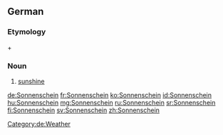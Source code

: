 ==German==
===Etymology===
{{term|Sonne||sun|lang=de}} + {{term|scheinen||to shine|lang=de}}

===Noun===
{{de-noun|g=m|pl=-|genitive=Sonnenscheins}}
# [[sunshine]]
[[Category:de:Weather]]

[[de:Sonnenschein]]
[[fr:Sonnenschein]]
[[ko:Sonnenschein]]
[[id:Sonnenschein]]
[[hu:Sonnenschein]]
[[mg:Sonnenschein]]
[[ru:Sonnenschein]]
[[sr:Sonnenschein]]
[[fi:Sonnenschein]]
[[sv:Sonnenschein]]
[[zh:Sonnenschein]]